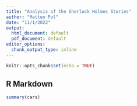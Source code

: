 ```yaml
---
title: "Analysis of the Sherlock Holmes Stories"
author: "Matteo Pol"
date: "11/1/2022"
output:
  html_document: default
  pdf_document: default
editor_options:
  chunk_output_type: inline
---
```


```r
knitr::opts_chunk$set(echo = TRUE)
```

## R Markdown



```r
summary(cars)
```


